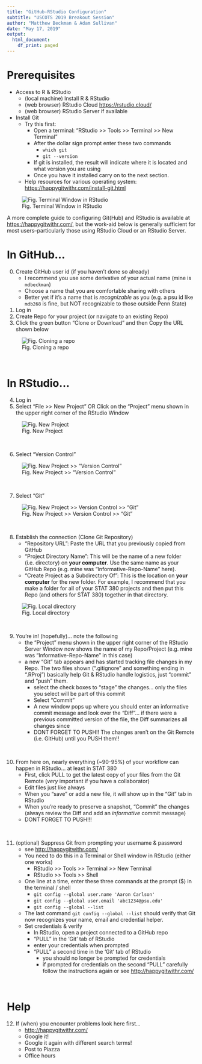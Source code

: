 ```yaml
---
title: "GitHub-RStudio Configuration"
subtitle: "USCOTS 2019 Breakout Session"
author: "Matthew Beckman & Adam Sullivan"
date: "May 17, 2019"
output:
  html_document:
    df_print: paged
---
```


# Prerequisites

- Access to R & RStudio
    - (local machine) Install R & RStudio 
    - (web browser) RStudio Cloud <https://rstudio.cloud/>
    - (web browser) RStudio Server if available 
- Install Git
    - Try this first:
        - Open a terminal: "RStudio >> Tools >> Terminal >> New Terminal"
        - After the dollar sign prompt enter these two commands
            - `which git`
            - `git --version`
        - If git is installed, the result will indicate where it is located and what version you are using
        - Once you have it installed carry on to the next section.
    - Help resources for various operating system: <https://happygitwithr.com/install-git.html> 
    
![Fig. Terminal Window in RStudio](RStudio and Git Images/Terminal.png)

A more complete guide to configuring Git(Hub) and RStudio is available at <https://happygitwithr.com/>, but the work-aid below is generally sufficient for most users--particularly those using RStudio Cloud or an RStudio Server.


# In GitHub...

0. Create GitHub user id (if you haven't done so already)
    - I recommend you use some derivative of your actual name (mine is `mdbeckman`)
    - Choose a name that you are comfortable sharing with others 
    - Better yet if it's a name that is *recognizable* as you (e.g. a psu id like `mdb268` is fine, but NOT recognizable to those outside Penn State)
1. Log in
2. Create Repo for your project (or navigate to an existing Repo)
3. Click the green button "Clone or Download" and then Copy the URL shown below

![Fig. Cloning a repo](RStudio and Git Images/Repo.png)

</br>

# In RStudio...

4. Log in
5. Select "File >> New Project" OR Click on the "Project" menu shown in the upper right corner of the RStudio Window

![Fig. New Project](RStudio and Git Images/RStudio Projects.png)

</br>

6. Select "Version Control"

![Fig. New Project >> "Version Control"](RStudio and Git Images/VC.png)

</br>

7. Select "Git"

![Fig. New Project >> Version Control >> "Git"](RStudio and Git Images/Git.png)

</br>

8. Establish the connection (Clone Git Repository)
    - "Repository URL": Paste the URL that you previously copied from GitHub
    - "Project Directory Name": This will be the name of a new folder (i.e. directory) on **your computer**. Use the same name as your GitHub Repo (e.g. mine was "Informative-Repo-Name" here). 
    - "Create Project as a Subdirectory Of": This is the location on **your computer** for the new folder. For example, I recommend that you make a folder for all of your STAT 380 projects and then put this Repo (and others for STAT 380) together in that directory.

![Fig. Local directory](RStudio and Git Images/Dir.png)


</br>

9. You're in! (hopefully)... note the following
    - the "Project" menu shown in the upper right corner of the RStudio Server Window now shows the name of my Repo/Project (e.g. mine was "Informative-Repo-Name" in this case)
    - a new "Git" tab appears and has started tracking file changes in my Repo. The two files shown (".gitignore" and something ending in ".RProj") basically help Git & RStudio handle logistics, just "commit" and "push" them.
        - select the check boxes to "stage" the changes... only the files you select will be part of this commit
        - Select "Commit"
        - A new window pops up where you should enter an informative commit message and look over the "Diff"... if there were a previous committed version of the file, the Diff summarizes all changes since
        - DONT FORGET TO PUSH!! The changes aren't on the Git Remote (i.e. GitHub) until you PUSH them!!


</br>

10. From here on, nearly everything (~90-95%) of your workflow can happen in RStudio... at least in STAT 380
    - First, click PULL to get the latest copy of your files from the Git Remote (*very* important if you have a collaborator)
    - Edit files just like always
    - When you "save" or add a new file, it will show up in the "Git" tab in RStudio
    - When you're ready to preserve a snapshot, "Commit" the changes (always review the Diff and add an *informative* commit message)
    - DONT FORGET TO PUSH!!!

</br>

11. (optional) Suppress Git from prompting your username & password
    - see <http://happygitwithr.com/>
    - You need to do this in a Terminal or Shell window in RStudio (either one works)
        - RStudio >> Tools >> Terminal >> New Terminal
        - RStudio >> Tools >> Shell
    - One line at a time, enter these three commands at the prompt ($) in the terminal / shell 
        - `git config --global user.name 'Aaron Carlson'`
        - `git config --global user.email 'abc1234@psu.edu'`
        - `git config --global --list`
    - The last command `git config --global --list` should verify that Git now recognizes your name, email and credential helper.
    - Set credentials & verify
        - In RStudio, open a project connected to a GitHub repo
        - "PULL" in the 'Git' tab of RStudio
        - enter your credentials when prompted
        - "PULL" a second time in the 'Git' tab of RStudio
            - you should no longer be prompted for credentials
            - if prompted for credentials on the second "PULL" carefully follow the instructions again or see <http://happygitwithr.com/>

</br>

# Help

12. If (when) you encounter problems look here first...
    - <http://happygitwithr.com/>
    - Google it!
    - Google it again with different search terms!
    - Post to Piazza
    - Office hours

